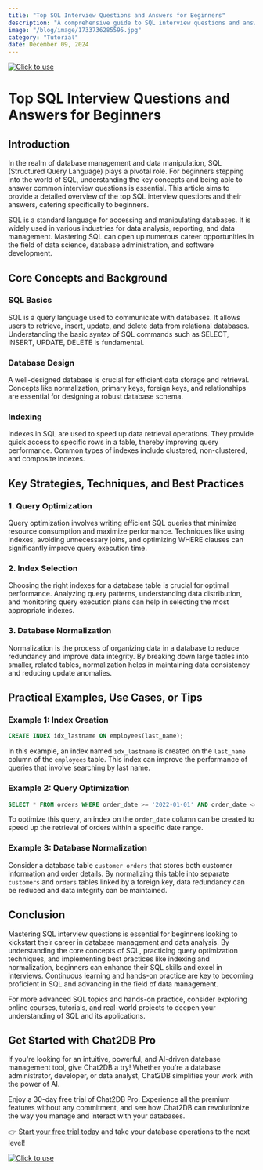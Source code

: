 ```yaml
---
title: "Top SQL Interview Questions and Answers for Beginners"
description: "A comprehensive guide to SQL interview questions and answers for beginners, covering key concepts, strategies, and practical examples."
image: "/blog/image/1733736285595.jpg"
category: "Tutorial"
date: December 09, 2024
---
```

[![Click to use](/image/blog/bg/chat2db1.png)](https://app.chat2db.ai/)
# Top SQL Interview Questions and Answers for Beginners


<Authors date="December 09, 2024">
  <Author name="Ethan Clarke" link="https://chat2db.ai" />
</Authors>

## Introduction

In the realm of database management and data manipulation, SQL (Structured Query Language) plays a pivotal role. For beginners stepping into the world of SQL, understanding the key concepts and being able to answer common interview questions is essential. This article aims to provide a detailed overview of the top SQL interview questions and their answers, catering specifically to beginners.

SQL is a standard language for accessing and manipulating databases. It is widely used in various industries for data analysis, reporting, and data management. Mastering SQL can open up numerous career opportunities in the field of data science, database administration, and software development.

## Core Concepts and Background

### SQL Basics

SQL is a query language used to communicate with databases. It allows users to retrieve, insert, update, and delete data from relational databases. Understanding the basic syntax of SQL commands such as SELECT, INSERT, UPDATE, DELETE is fundamental.

### Database Design

A well-designed database is crucial for efficient data storage and retrieval. Concepts like normalization, primary keys, foreign keys, and relationships are essential for designing a robust database schema.

### Indexing

Indexes in SQL are used to speed up data retrieval operations. They provide quick access to specific rows in a table, thereby improving query performance. Common types of indexes include clustered, non-clustered, and composite indexes.

## Key Strategies, Techniques, and Best Practices

### 1. Query Optimization

Query optimization involves writing efficient SQL queries that minimize resource consumption and maximize performance. Techniques like using indexes, avoiding unnecessary joins, and optimizing WHERE clauses can significantly improve query execution time.

### 2. Index Selection

Choosing the right indexes for a database table is crucial for optimal performance. Analyzing query patterns, understanding data distribution, and monitoring query execution plans can help in selecting the most appropriate indexes.

### 3. Database Normalization

Normalization is the process of organizing data in a database to reduce redundancy and improve data integrity. By breaking down large tables into smaller, related tables, normalization helps in maintaining data consistency and reducing update anomalies.

## Practical Examples, Use Cases, or Tips

### Example 1: Index Creation

```sql
CREATE INDEX idx_lastname ON employees(last_name);
```

In this example, an index named `idx_lastname` is created on the `last_name` column of the `employees` table. This index can improve the performance of queries that involve searching by last name.

### Example 2: Query Optimization

```sql
SELECT * FROM orders WHERE order_date >= '2022-01-01' AND order_date <= '2022-12-31';
```

To optimize this query, an index on the `order_date` column can be created to speed up the retrieval of orders within a specific date range.

### Example 3: Database Normalization

Consider a database table `customer_orders` that stores both customer information and order details. By normalizing this table into separate `customers` and `orders` tables linked by a foreign key, data redundancy can be reduced and data integrity can be maintained.

## Conclusion

Mastering SQL interview questions is essential for beginners looking to kickstart their career in database management and data analysis. By understanding the core concepts of SQL, practicing query optimization techniques, and implementing best practices like indexing and normalization, beginners can enhance their SQL skills and excel in interviews. Continuous learning and hands-on practice are key to becoming proficient in SQL and advancing in the field of data management.

For more advanced SQL topics and hands-on practice, consider exploring online courses, tutorials, and real-world projects to deepen your understanding of SQL and its applications.

## Get Started with Chat2DB Pro

If you're looking for an intuitive, powerful, and AI-driven database management tool, give Chat2DB a try! Whether you're a database administrator, developer, or data analyst, Chat2DB simplifies your work with the power of AI.

Enjoy a 30-day free trial of Chat2DB Pro. Experience all the premium features without any commitment, and see how Chat2DB can revolutionize the way you manage and interact with your databases.

👉 [Start your free trial today](https://app.chat2db.ai/) and take your database operations to the next level!

[![Click to use](/image/blog/bg/chat2db.jpg)](https://app.chat2db.ai/)